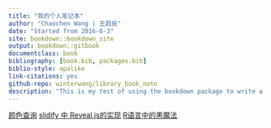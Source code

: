 ```yaml
--- 
title: "我的个人笔记本"
author: "Chaochen Wang | 王超辰"
date: "Started from 2016-6-3"
site: bookdown::bookdown_site
output: bookdown::gitbook
documentclass: book
bibliography: [book.bib, packages.bib]
biblio-style: apalike
link-citations: yes
github-repo: winterwang/library_book_note
description: "This is my test of using the bookdown package to write a book/personal library. 这是我个人的笔记本和日记本。"
---
```



[颜色查询](http://www.114la.com/other/rgb.htm)
[slidify 中 Reveal.js的实现](http://lchiffon.github.io/2015/05/08/RevealJS.html)
[R语言中的黑魔法](http://static.xueqing.tv/slides/China-R-2015_P9_2_Rmagic_YanLinlin.html#(1))